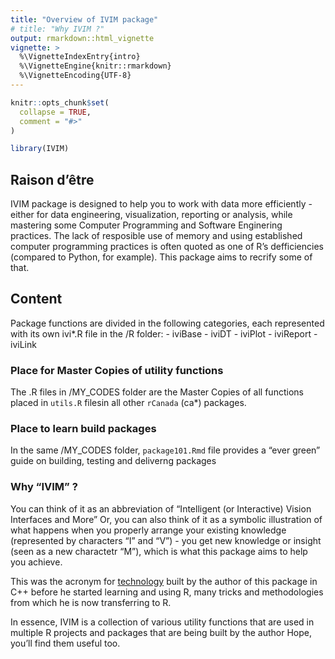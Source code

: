 ---
title: "Overview of IVIM package"
# title: "Why IVIM ?"
output: rmarkdown::html_vignette
vignette: >
  %\VignetteIndexEntry{intro}
  %\VignetteEngine{knitr::rmarkdown}
  %\VignetteEncoding{UTF-8}
---

```{r, include = FALSE}
knitr::opts_chunk$set(
  collapse = TRUE,
  comment = "#>"
)
```

```{r setup}
library(IVIM)
```


## Raison d'être

IVIM package is designed to help you to 
<!-- build packages, interactive reports and apps, and  -->
work with data more efficiently - either for data engineering,  visualization, reporting or  analysis, while mastering some Computer Programming and Software Enginering practices.
The lack of resposible use of memory and using established computer programming practices is often quoted as one of R's defficiencies (compared to Python, for example). This package aims to recrify some of that.

## Content

Package functions are divided in the following categories, each represented with its own ivi*.R file in the /R folder:
- iviBase
- iviDT
- iviPlot
- iviReport
- iviLink

### Place for Master Copies of utility functions

The .R files in /MY_CODES folder are the Master Copies of all functions placed in `utils.R` filesin all other `rCanada` (ca*) packages.

### Place to learn build packages

In the same /MY_CODES folder,  `package101.Rmd` file provides a "ever green" guide on building, testing and deliverng packages


### Why "IVIM" ?

You can think of it as  an abbreviation of "Intelligent (or Interactive) Vision Interfaces and More" 
Or, you can also think of it as a symbolic illustration of what happens when you properly arrange your existing knowledge (represented by characters "I" and "V") - you get new knowledge or insight (seen as a new charactetr "M"), which is what this package aims to help you achieve.

This was the acronym for [technology]([https://www.youtube.com/user/NouseTechnology]) built by the author of this package in C++ before he started learning and using R, many  tricks and methodologies from which he is now transferring to R.


In essence, IVIM is a collection of various utility functions that are used in multiple R projects and packages that are being built by the author 
Hope, you'll find them useful too.
